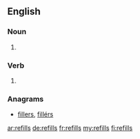 ==English==

===Noun===
{{head|en|plural}}

# {{plural of|refill|lang=en}}

===Verb===
{{head|en|verb form}}

# {{en-third-person singular of|refill}}

===Anagrams===
* [[fillers#English|fillers]], [[fillérs#English|fillérs]]

[[ar:refills]]
[[de:refills]]
[[fr:refills]]
[[my:refills]]
[[fi:refills]]